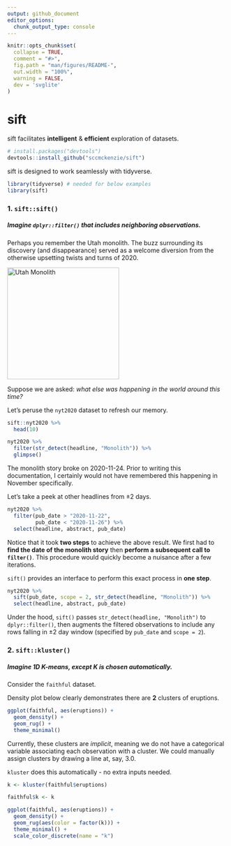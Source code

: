```yaml
---
output: github_document
editor_options: 
  chunk_output_type: console
---
```


<!-- README.md is generated from README.Rmd. Please edit that file -->

```r
knitr::opts_chunk$set(
  collapse = TRUE,
  comment = "#>",
  fig.path = "man/figures/README-",
  out.width = "100%",
  warning = FALSE,
  dev = 'svglite'
)
```

# sift

<!-- badges: start -->
<!-- badges: end -->

sift facilitates **intelligent** & **efficient** exploration of datasets.

``` r
# install.packages("devtools")
devtools::install_github("sccmckenzie/sift")
```

sift is designed to work seamlessly with tidyverse.

```r
library(tidyverse) # needed for below examples
library(sift)
```

### 1. `sift::sift()`
##### Imagine `dplyr::filter()` that includes neighboring observations.

Perhaps you remember the Utah monolith. The buzz surrounding its discovery (and disappearance) served as a welcome diversion from the otherwise upsetting twists and turns of 2020.

<a title="Patrickamackie2 (Patrick A. Mackie), CC BY-SA 4.0 &lt;https://creativecommons.org/licenses/by-sa/4.0&gt;, via Wikimedia Commons" href="https://commons.wikimedia.org/wiki/File:Utah_Monolith.jpg"><img width="256" alt="Utah Monolith" src="https://upload.wikimedia.org/wikipedia/commons/thumb/b/b8/Utah_Monolith.jpg/512px-Utah_Monolith.jpg"></a>

Suppose we are asked: *what else was happening in the world around this time?*

Let's peruse the `nyt2020` dataset to refresh our memory.

```r
sift::nyt2020 %>% 
  head(10)
```

```r
nyt2020 %>% 
  filter(str_detect(headline, "Monolith")) %>% 
  glimpse()
```

The monolith story broke on 2020-11-24. Prior to writing this documentation, I certainly would not have remembered this happening in November specifically.

Let's take a peek at other headlines from ±2 days.

```r
nyt2020 %>% 
  filter(pub_date > "2020-11-22",
         pub_date < "2020-11-26") %>% 
  select(headline, abstract, pub_date)
```

Notice that it took **two steps** to achieve the above result. We first had to **find the date of the monolith story** then **perform a subsequent call to `filter()`**. This procedure would quickly become a nuisance after a few iterations.

`sift()` provides an interface to perform this exact process in **one step**.

```r
nyt2020 %>% 
  sift(pub_date, scope = 2, str_detect(headline, "Monolith")) %>% 
  select(headline, abstract, pub_date)
```

Under the hood, `sift()` passes `str_detect(headline, "Monolith")` to `dplyr::filter()`, then augments the filtered observations to include any rows falling in ±2 day window (specified by `pub_date` and `scope = 2`).

### 2. `sift::kluster()`
##### Imagine 1D K-means, except K is chosen automatically.

Consider the `faithful` dataset.

Density plot below clearly demonstrates there are **2** clusters of eruptions.

```r
ggplot(faithful, aes(eruptions)) +
  geom_density() +
  geom_rug() +
  theme_minimal()
```

Currently, these clusters are *implicit*, meaning we do not have a categorical variable associating each observation with a cluster. We could manually assign clusters by drawing a line at, say, 3.0.

`kluster` does this automatically - no extra inputs needed.

```r
k <- kluster(faithful$eruptions)
```


```r
faithful$k <- k

ggplot(faithful, aes(eruptions)) +
  geom_density() +
  geom_rug(aes(color = factor(k))) +
  theme_minimal() +
  scale_color_discrete(name = "k")
```


